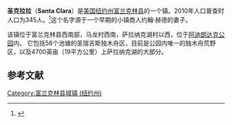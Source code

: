 {{Infobox Settlement
| name = 圣克拉拉<br/>Santa Clara
| image_skyline = 
| imagesize = 
| image_caption = 
| image_flag = 
| image_shield = 
| image_map = 
| pushpin_map = New York
| pushpin_map_caption = 
| pushpin_label_position = 
| subdivision_type = 国家
| subdivision_name = {{USA}}
| subdivision_type1 = [[美国行政区划|州]]
| subdivision_name1 = [[纽约州|纽约州]]
| subdivision_type2 = [[纽约州行政区划|县]]
| subdivision_name2 =  [[富兰克林县_(纽约州)|富兰克林县]]
| elevation_m = 484
| elevation_footnotes  =  
| area_total_km2 = 496.5
| area_total_sq_mi  = 191.7
| population_as_of = 2010年
| population_total = 345
| population_density_km2 = auto
| timezone = [[EST|EST]]
| utc_offset = -5
| timezone_DST = [[EDT|EDT]]
| utc_offset_DST = -4
| latd = 44
| latm = 24
| lats = 42
| latNS = N
| longd = 74
| longm = 21
| longs = 57
| longEW = W
| website =  
}}
'''圣克拉拉'''（'''Santa Clara'''）是[[美国|美国]][[纽约州|纽约州]][[富兰克林县_(纽约州)|富兰克林县]]的一个镇。2010年人口普查时人口为345人。<ref name="Census 2010">{{cite web| url=http://factfinder.census.gov/bkmk/table/1.0/en/DEC/10_SF1/G001/0600000US3603365178| title=Geographic Identifiers: 2010 Census Summary File 1 (G001), Santa Clara town, Franklin County, New York| publisher=U.S. Census Bureau| work=American FactFinder| accessdate=June 14, 2016| archive-url=https://archive.today/20200213132631/http://factfinder.census.gov/bkmk/table/1.0/en/DEC/10_SF1/G001/0600000US3603365178| archive-date=2020-02-13| dead-url=yes}}</ref>这个名字源于一个早期的小镇商人约翰·赫德的妻子。

该镇位于富兰克林县西南部，马龙村西南，萨拉纳克湖村以西，位于[[阿迪朗达克公园|阿迪朗达克公园]]内。 它包括58个池塘的圣瑞吉斯独木舟区，目前是公园内唯一的独木舟荒野区，以及4700英亩（19平方公里）上萨拉纳克湖的大部分。

== 参考文献 ==
{{Reflist}}

{{California-stub}}

[[Category:富兰克林县城镇_(纽约州)|Category:富兰克林县城镇 (纽约州)]]